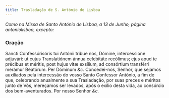 ```yaml
---
title: Trasladação de S. António de Lisboa
---
```


<em>
  Como na Missa de Santo António de Lisboa, a 13 de Junho, página antoniolisboa,
  excepto:
</em>

### Oração

<div class="grid grid-cols-2 gap-5">
  <span class="text-justify">
    Sancti Confessórisóris tui Antónii tribue nos, Dómine, intercessióne
    adjuvári: ut cujus Translatiónem ánnua celebitáte recólimus; ejus apud te
    précibus et méritis, post hujus vitæ exsílium, ad consórtium transférri
    merámur Beatórum. Per Dóminum <em>&c.</em>
  </span>
  <span class="text-justify">
    Concedei-nos, Senhor, que sejamos auxiliados pela intercessão do vosso Santo
    Confessor António, a fim de que, celebrando anualmente a sua Trasladação,
    por suas preces e méritos junto de Vós, mereçamos ser levados, após o exílio
    desta vida, ao consórcio dos bem-aventurados. Por nosso Senhor <em>&c.</em>
  </span>
</div>

